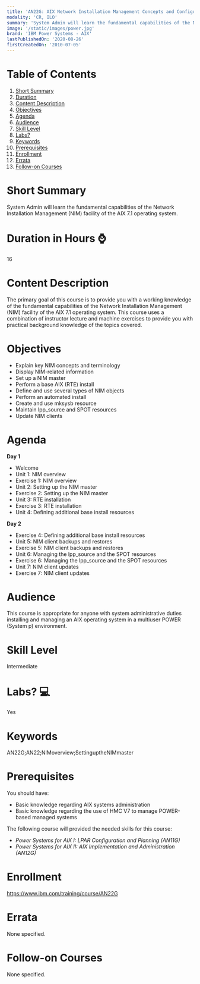 ```yaml
---
title: 'AN22G: AIX Network Installation Management Concepts and Configuration'
modality: 'CR, ILO'
summary: 'System Admin will learn the fundamental capabilities of the Network Installation Management (NIM) facility of the AIX 7.1 operating system.'
image: '/static/images/power.jpg'
brand: 'IBM Power Systems - AIX'
lastPublishedOn: '2020-08-26'
firstCreatedOn: '2010-07-05'
---
```

# Table of Contents
1.  [Short Summary](#short-summary)
2.  [Duration](#duration-in-hours-)
3.  [Content Description](#content-description)
4.  [Objectives](#objectives)
5.  [Agenda](#agenda)
6.  [Audience](#audience)
7.  [Skill Level](#skill-level)
8.  [Labs?](#labs-)
9.  [Keywords](#keywords)
10. [Prerequisites](#prerequisites)
11. [Enrollment](#enrollment)
12. [Errata](#errata)
13. [Follow-on Courses](#follow-on-courses)

# Short Summary
System Admin will learn the fundamental capabilities of the Network Installation Management (NIM) facility of the AIX 7.1 operating system.

# Duration in Hours ⌚
16

# Content Description
<p>The primary goal of this course is to provide you with a working knowledge of the fundamental capabilities of the Network Installation Management (NIM) facility of the AIX 7.1 operating system. This course uses a combination of instructor lecture and machine exercises to provide you with practical background knowledge of the topics covered.</p>

# Objectives
<ul>
	<li>Explain key NIM concepts and terminology</li>
	<li>Display NIM-related information</li>
	<li>Set up a NIM master</li>
	<li>Perform a base AIX (RTE) install</li>
	<li>Define and use several types of NIM objects</li>
	<li>Perform an automated install</li>
	<li>Create and use mksysb resource</li>
	<li>Maintain lpp_source and SPOT resources</li>
	<li>Update NIM clients</li>
</ul>

# Agenda
<p><strong>Day 1</strong></p><ul><li>Welcome</li><li>Unit 1: NIM overview</li><li>Exercise 1: NIM overview</li><li>Unit 2: Setting up the NIM master</li><li>Exercise 2: Setting up the NIM master</li><li>Unit 3: RTE installation</li><li>Exercise 3: RTE installation</li><li>Unit 4: Defining additional base install resources</li></ul><p><strong>Day 2</strong></p><ul><li>Exercise 4: Defining additional base install resources</li><li>Unit 5: NIM client backups and restores</li><li>Exercise 5: NIM client backups and restores</li><li>Unit 6: Managing the lpp_source and the SPOT resources</li><li>Exercise 6: Managing the lpp_source and the SPOT resources</li><li>Unit 7: NIM client updates</li><li>Exercise 7: NIM client updates</li></ul>

# Audience
<p>This course is appropriate for anyone with system administrative duties installing and managing an AIX operating system in a multiuser POWER (System p) environment.</p>

# Skill Level
Intermediate

# Labs? 💻
Yes

# Keywords
AN22G;AN22;NIMoverview;SettinguptheNIMmaster

# Prerequisites
<p>You should have:</p>

<ul>
	<li>Basic knowledge regarding AIX systems administration</li>
	<li>Basic knowledge regarding the use of HMC V7 to manage POWER-based managed systems</li>
</ul>

<p>The following course will provided the needed skills for this course:</p>

<ul>
	<li><em>Power Systems for AIX I: LPAR Configuration and Planning (AN11G) </em></li>
	<li><em>Power Systems for AIX II: AIX Implementation and Administration (AN12G)</em></li>
</ul>

# Enrollment
https://www.ibm.com/training/course/AN22G

# Errata
None specified.

# Follow-on Courses
None specified.

